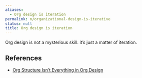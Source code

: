```yaml
---
aliases:
  - Org design is iteration
permalink: n/organizational-design-is-iterative
status: null
title: Org design is iteration
---
```

Org design is not a mysterious skill: it’s just a matter of iteration.

## References

- [Org Structure Isn’t Everything in Org Design](https://commoncog.com/blog/org-structure-isnt-everything-org-design/)
